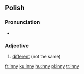 ==Polish==

===Pronunciation===
* {{audio|Pl-inny.ogg|inny}}

===Adjective===
{{infl|pl|adjective}}

# [[different]] (not the same)

{{tbot entry|Polish|different|2008|January|pl}}

[[fr:inny]]
[[ku:inny]]
[[hu:inny]]
[[pl:inny]]
[[tr:inny]]